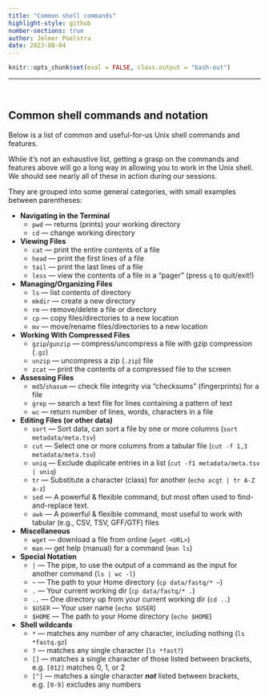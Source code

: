 ```yaml
---
title: "Common shell commands"
highlight-style: github
number-sections: true
author: Jelmer Poelstra
date: 2023-08-04
---
```


```r
knitr::opts_chunk$set(eval = FALSE, class.output = "bash-out")
```

-----

<br>

## Common shell commands and notation {-}

Below is a list of common and useful-for-us Unix shell commands and features.

While it's not an exhaustive list, getting a grasp on the commands and
features above will go a long way in allowing you to work in the Unix shell.
We should see nearly all of these in action during our sessions.

They are grouped into some general categories,
with small examples between parentheses:

- **Navigating in the Terminal**
  - `pwd` &mdash; returns (prints) your working directory
  - `cd` &mdash; change working directory
- **Viewing Files**
  - `cat` &mdash; print the entire contents of a file
  - `head` &mdash; print the first lines of a file
  - `tail` &mdash; print the last lines of a file
  - `less` &mdash; view the contents of a file in a "pager" (press `q` to quit/exit!)
- **Managing/Organizing Files**
  - `ls` &mdash; list contents of directory
  - `mkdir` &mdash; create a new directory
  - `rm` &mdash; remove/delete a file or directory
  - `cp` &mdash; copy files/directories to a new location
  - `mv` &mdash; move/rename files/directories to a new location
- **Working With Compressed Files**
  - `gzip`/`gunzip` &mdash; compress/uncompress a file with gzip compression (`.gz`)
  - `unzip` &mdash; uncompress a zip (`.zip`) file
  - `zcat` &mdash; print the contents of a compressed file to the screen
- **Assessing Files**
  - `md5`/`shasum` &mdash; check file integrity via "checksums" (fingerprints) for a file
  - `grep` &mdash; search a text file for lines containing a pattern of text
  - `wc` &mdash; return number of lines, words, characters in a file
- **Editing Files (or other data)**
  - `sort` &mdash; Sort data, can sort a file by one or more columns (`sort metadata/meta.tsv`) 
  - `cut` &mdash; Select one or more columns from a tabular file (`cut -f 1,3 metadata/meta.tsv`)
  - `uniq` &mdash; Exclude duplicate entries in a list (`cut -f1 metadata/meta.tsv | uniq`)
  - `tr` &mdash; Substitute a character (class) for another (`echo acgt | tr A-Z a-z`)
  - `sed` &mdash; A powerful & flexible command, but most often used to find-and-replace text.
  - `awk` &mdash; A powerful & flexible command, most useful to work with tabular (e.g., CSV, TSV, GFF/GTF) files 
- **Miscellaneous**
  - `wget` &mdash; download a file from online (`wget <URL>`)
  - `man` &mdash; get help (manual) for a command (`man ls`)
- **Special Notation**
  - `|` &mdash; The pipe, to use the output of a command as the input for another command (`ls | wc -l`)
  - `~` &mdash; The path to your Home directory (`cp data/fastq/* ~`)
  - `.` &mdash; Your current working dir (`cp data/fastq/* .`)
  - `..` &mdash; One directory up from your current working dir (`cd ..`)
  - `$USER` &mdash; Your user name  (`echo $USER`)
  - `$HOME` &mdash; The path to your Home directory (`echo $HOME`)
- **Shell wildcards**
  - `*` &mdash; matches any number of any character, including nothing (`ls *fastq.gz`)
  - `?` &mdash; matches any single character (`ls *fast?`)
  - `[]` &mdash; matches a single character of those listed between brackets, e.g. `[012]` matches 0, 1, or 2
  - `[^]` &mdash; matches a single character _**not**_ listed between brackets, e.g. `[0-9]` excludes any numbers

<br>